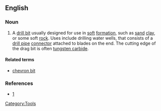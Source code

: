 ==English==

===Noun===
{{en-noun|sg=[[drag]] [[bit]]}}


# A [[drill bit]] usually designed for use in [[soft]] [[formation]], such as [[sand]] [[clay]], or some soft [[rock]]. Uses include drilling water wells, that consists of a [[drill pipe]] [[connector]] attached to blades on the end.  The cutting edge of the drag bit is often [[tungsten carbide]].  

====Related terms====
*[[chevron bit]]

===References===
*[http://www.clearcreekassociates.com/wordarchive/dragbit.htm]

[[Category:Tools]]